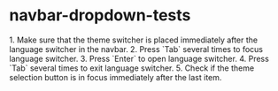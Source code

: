 # navbar-dropdown-tests

<div id="navbar-dropdown-tests">
  1. Make sure that the theme switcher is placed immediately after the language
  switcher in the navbar. 2. Press `Tab` several times to focus language
  switcher. 3. Press `Enter` to open language switcher. 4. Press `Tab` several
  times to exit language switcher. 5. Check if the theme selection button is in
  focus immediately after the last item.
</div>
